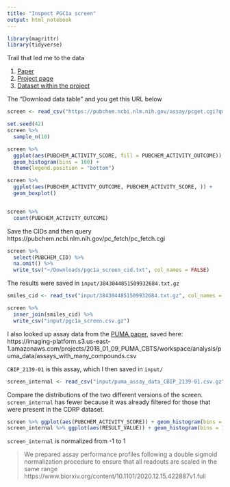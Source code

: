 ```yaml
---
title: "Inspect PGC1a screen"
output: html_notebook
---
```


```r
library(magrittr)
library(tidyverse)
```


Trail that led me to the data

1. [Paper](https://www.cell.com/cell/fulltext/S0092-8674(17)30249-0#secsectitle0075)
2. [Project page](https://pubchem.ncbi.nlm.nih.gov/bioassay/651721)
3. [Dataset within the project](https://pubchem.ncbi.nlm.nih.gov/bioassay/651723#section=Data-Table)

The "Download data table" and you get this URL below

```r
screen <- read_csv("https://pubchem.ncbi.nlm.nih.gov/assay/pcget.cgi?query=download&record_type=datatable&actvty=all&response_type=save&aid=651723")
```

```r
set.seed(42)
screen %>% 
  sample_n(10)
```


```r
screen %>%
  ggplot(aes(PUBCHEM_ACTIVITY_SCORE, fill = PUBCHEM_ACTIVITY_OUTCOME)) + 
  geom_histogram(bins = 100) + 
  theme(legend.position = "bottom")

screen %>%
  ggplot(aes(PUBCHEM_ACTIVITY_OUTCOME, PUBCHEM_ACTIVITY_SCORE, )) + 
  geom_boxplot()


screen %>%
  count(PUBCHEM_ACTIVITY_OUTCOME)
```

Save the CIDs and then query https://pubchem.ncbi.nlm.nih.gov/pc_fetch/pc_fetch.cgi

```r
screen %>%
  select(PUBCHEM_CID) %>%
  na.omit() %>%
  write_tsv("~/Downloads/pgc1a_screen_cid.txt", col_names = FALSE)
```

The results were saved in `input/3843044851509932684.txt.gz`

```r
smiles_cid <- read_tsv("input/3843044851509932684.txt.gz", col_names = c("PUBCHEM_CID", "CBP_SMILES"))
```
```r
screen %>%
  inner_join(smiles_cid) %>%
  write_csv("input/pgc1a_screen.csv.gz")
```
I also looked up assay data from the [PUMA paper](https://www.biorxiv.org/content/10.1101/2020.12.15.422887v1), saved here:
https://imaging-platform.s3.us-east-1.amazonaws.com/projects/2018_01_09_PUMA_CBTS/workspace/analysis/puma_data/assays_with_many_compounds.csv

`CBIP_2139-01` is this assay, which I then saved in `input/`

```r
screen_internal <- read_csv("input/puma_assay_data_CBIP_2139-01.csv.gz")
```
Compare the distributions of the two different versions of the screen.
`screen_internal` has fewer because it was already filtered for those that were present in the CDRP dataset.

```r
screen %>% ggplot(aes(PUBCHEM_ACTIVITY_SCORE)) + geom_histogram(bins = 100)
screen_internal %>% ggplot(aes(RESULT_VALUE)) + geom_histogram(bins = 100)
```
`screen_internal` is normalized from -1 to 1

> We prepared assay performance profiles following a double sigmoid normalization procedure to ensure that all readouts are scaled in the same range
> https://www.biorxiv.org/content/10.1101/2020.12.15.422887v1.full
